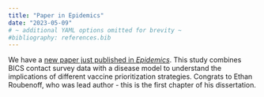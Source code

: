 ```yaml
---
title: "Paper in Epidemics"
date: "2023-05-09"
# ~ additional YAML options omitted for brevity ~
#bibliography: references.bib
---
```



We have a [new paper just published  in *Epidemics*](https://www.sciencedirect.com/science/article/pii/S1755436523000221?via%3Dihub).
This study combines BICS contact survey data with a disease model
to understand the implications of different vaccine prioritization strategies.
Congrats to Ethan Roubenoff, who was lead author - this is the first chapter of
his dissertation.